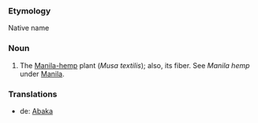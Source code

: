 ===Etymology===
Native name
===Noun=== 
#The [[Manila-hemp]] plant (''Musa textilis''); also, its fiber. See ''Manila hemp'' under [[Manila]].

===Translations===
*de: [[Abaka]]